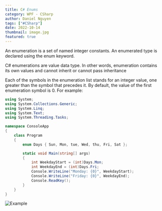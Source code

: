 ```yaml
---
title: C# Enums
category: WPF - CSharp
author: Daniel Nguyen
tags: ["#CSharp"]
date: 2022-10-14
thumbnail: image.jpg
featured: true
---
```


An enumeration is a set of named integer constants. An enumerated type is declared 
using the enum keyword.

C# enumerations are value data type. In other words, enumeration contains its own 
values and cannot inherit or cannot pass inheritance

Each of the symbols in the enumeration list stands for an integer value, one greater 
than the symbol that precedes it. By default, the value of the first enumeration 
symbol is 0. For example:

```c#
using System;
using System.Collections.Generic;
using System.Linq;
using System.Text;
using System.Threading.Tasks;

namespace ConsoleApp
{
    class Program
    {
        enum Days { Sun, Mon, tue, Wed, thu, Fri, Sat };

        static void Main(string[] args)
        {
            int WeekdayStart = (int)Days.Mon;
            int WeekdayEnd = (int)Days.Fri;
            Console.WriteLine("Monday: {0}", WeekdayStart);
            Console.WriteLine("Friday: {0}", WeekdayEnd);
            Console.ReadKey();
        }
    }
}
```

![Example](./2.png 'Example')
